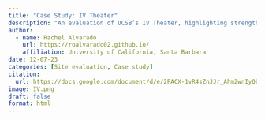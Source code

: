 ```yaml
---
title: "Case Study: IV Theater" 
description: "An evaluation of UCSB’s IV Theater, highlighting strengths in location while identifying key areas for improvement." 
author:
  - name: Rachel Alvarado
    url: https://roalvarado02.github.io/
    affiliation: University of California, Santa Barbara 
date: 12-07-23
categories: [Site evaluation, Case study]
citation: 
  url: https://docs.google.com/document/d/e/2PACX-1vR4sZnJJr_Ahm2wnIyQbGklwIUFFV3cJqg6QIuRjEau1Z_Eix0qZeAC-2_GzxkRbv0bMpzJzYV79emm/pub
image: IV.png
draft: false
format: html
---
```

